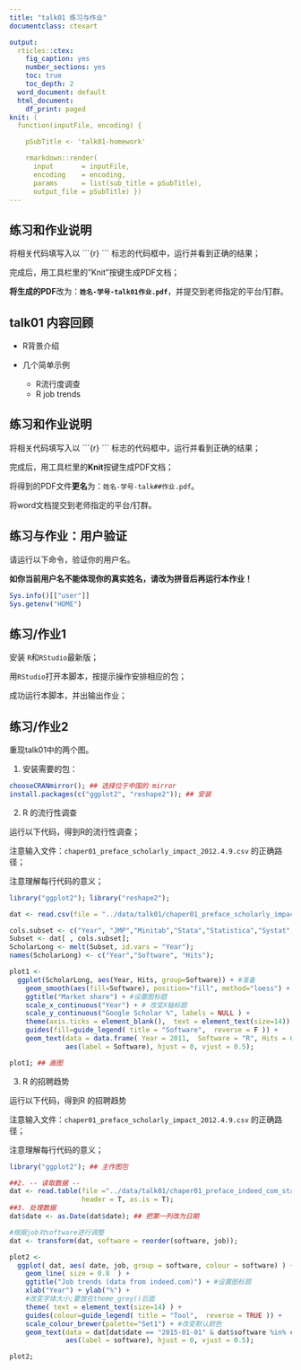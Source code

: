 ```yaml
---
title: "talk01 练习与作业"
documentclass: ctexart

output:
  rticles::ctex:
    fig_caption: yes
    number_sections: yes
    toc: true
    toc_depth: 2
  word_document: default
  html_document:
    df_print: paged
knit: (
  function(inputFile, encoding) { 

    pSubTitle <- 'talk01-homework'

    rmarkdown::render( 
      input       = inputFile, 
      encoding    = encoding, 
      params      = list(sub_title = pSubTitle),      
      output_file = pSubTitle) })
---
```


## 练习和作业说明

将相关代码填写入以 \`\`\`{r} \`\`\` 标志的代码框中，运行并看到正确的结果；

完成后，用工具栏里的"Knit"按键生成PDF文档；

**将生成的PDF**改为：**`姓名-学号-talk01作业.pdf`**，并提交到老师指定的平台/钉群。

## talk01 内容回顾

-   R背景介绍

-   几个简单示例

    -   R流行度调查
    -   R job trends

## 练习和作业说明

将相关代码填写入以 \`\`\`{r} \`\`\` 标志的代码框中，运行并看到正确的结果；

完成后，用工具栏里的**Knit**按键生成PDF文档；

将得到的PDF文件**更名**为：`姓名-学号-talk##作业.pdf`。

将word文档提交到老师指定的平台/钉群。

## 练习与作业：用户验证

请运行以下命令，验证你的用户名。

**如你当前用户名不能体现你的真实姓名，请改为拼音后再运行本作业！**

```r
Sys.info()[["user"]]
Sys.getenv("HOME")
```


## 练习/作业1

安装 `R`和`RStudio`最新版；

用`RStudio`打开本脚本，按提示操作安排相应的包；

成功运行本脚本，并出输出作业；

## 练习/作业2

重现talk01中的两个图。

1.  安装需要的包：

```r
chooseCRANmirror(); ## 选择位于中国的 mirror 
install.packages(c("ggplot2", "reshape2")); ## 安装
```

2.  R 的流行性调查

运行以下代码，得到R的流行性调查；

注意输入文件：`chaper01_preface_scholarly_impact_2012.4.9.csv` 的正确路径；

注意理解每行代码的意义；

```r
library("ggplot2"); library("reshape2");

dat <- read.csv(file = "../data/talk01/chaper01_preface_scholarly_impact_2012.4.9.csv");

cols.subset <- c("Year", "JMP","Minitab","Stata","Statistica","Systat","R");
Subset <- dat[ , cols.subset];
ScholarLong <- melt(Subset, id.vars = "Year");
names(ScholarLong) <- c("Year","Software", "Hits");

plot1 <- 
  ggplot(ScholarLong, aes(Year, Hits, group=Software)) + #准备
    geom_smooth(aes(fill=Software), position="fill", method="loess") + #画图
    ggtitle("Market share") + #设置图标题
    scale_x_continuous("Year") + # 改变X轴标题
    scale_y_continuous("Google Scholar %", labels = NULL ) +
    theme(axis.ticks = element_blank(),  text = element_text(size=14)) + 
    guides(fill=guide_legend( title = "Software",  reverse = F )) + 
    geom_text(data = data.frame( Year = 2011,  Software = "R", Hits = 0.10 ),
              aes(label = Software), hjust = 0, vjust = 0.5);

plot1; ## 画图
```

3.  R 的招聘趋势

运行以下代码，得到R 的招聘趋势

注意输入文件：`chaper01_preface_scholarly_impact_2012.4.9.csv` 的正确路径；

注意理解每行代码的意义；

```r
library("ggplot2"); ## 主作图包

##2. -- 读取数据 --
dat <- read.table(file ="../data/talk01/chaper01_preface_indeed_com_stats_2015.txt", 
                  header = T, as.is = T);
##3. 处理数据
dat$date <- as.Date(dat$date); ## 把第一列改为日期

#根据job对software进行调整
dat <- transform(dat, software = reorder(software, job)); 

plot2 <-
  ggplot( dat, aes( date, job, group = software, colour = software) ) +
    geom_line( size = 0.8  ) +
    ggtitle("Job trends (data from indeed.com)") + #设置图标题
    xlab("Year") + ylab("%") +
    #改变字体大小;要放在theme_grey()后面  
    theme( text = element_text(size=14) ) + 
    guides(colour=guide_legend( title = "Tool",  reverse = TRUE )) +
    scale_colour_brewer(palette="Set1") + #改变默认颜色
    geom_text(data = dat[dat$date == "2015-01-01" & dat$software %in% c("R"), ], 
              aes(label = software), hjust = 0, vjust = 0.5);

plot2;
```
